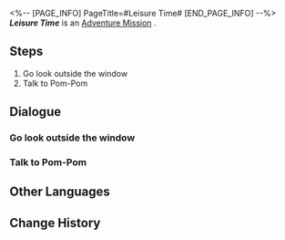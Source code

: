<%-- [PAGE_INFO]
PageTitle=#Leisure Time#
[END_PAGE_INFO] --%>
{{Stub|Dialogue, characters, and location(s)}}
{{Mission Infobox
|id            = 4050013
|title         = 
|image         = Mission Leisure Time.png
|type          = Adventure
|event_name    = 
|chapter       = 
|requirements  = 
|summary       = <!--official mission summary from Fate's Atlas-->
|characters    = <!--characters that appear in this mission-->
|startLocation = <!--location as it intially appears on the mission screen-->
|world         = <!--i.e. Penacony-->
|area          = <!--i.e. A Child's Dream-->
|prev          = 
|next          = 
|exp           = 
|credits       = 8000
|stellarJade   = 
|other         = {{Card List|Sparse Aether*2; Eye of Lightning*1|delim=;}}
}}
'''''Leisure Time''''' is an [[Adventure Mission]]<!--in [world]-->.

==Steps==
# Go look outside the window
# Talk to Pom-Pom

<!--
==Gameplay Notes==

--><!--
==Trial Character==

-->
==Dialogue==
{{Stub Dialogue}}
{{Dialogue Start}}
:{{tx}}
{{Dialogue End}}

===Go look outside the window===
{{Mission Description|type=adventure|location=<!--to be added-->|update|Pom-Pom suggests you to take a walk near the window, maybe you'll discover something.}}
{{Dialogue Start}}
:{{tx}}
{{Dialogue End}}

===Talk to Pom-Pom===
{{Mission Description|type=adventure|location=<!--to be added-->|update|You take in the astral scenery, go back and talk to Pom-Pom.}}
{{Dialogue Start}}
:{{tx}}
{{Dialogue End}}

==Other Languages==
{{Other Languages
|en   = Leisure Time
|zhs  = 空闲时光
|zht  = 空閒時光
|ja   = 長閑な時間
|ko   = 여가 시간
|es   = Tiempo de ocio
|fr   = Temps libre
|ru   = Часы досуга
|th   = ช่วงเวลายามว่าง
|vi   = Thời Gian Rảnh Rỗi
|de   = Zeit zum Entspannen
|id   = Waktu Senggang
|pt   = Tempo Livre
}}

==Change History==
{{Change History|1.0}}
